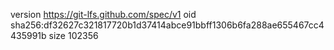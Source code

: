 version https://git-lfs.github.com/spec/v1
oid sha256:df32627c321817720b1d37414abce91bbff1306b6fa288ae655467cc4435991b
size 102356
